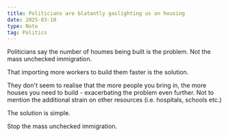 ```yaml
---
title: Politicians are blatantly gaslighting us on housing
date: 2025-03-10
type: Note
tag: Politics
---
```


Politicians say the number of houmes being built is the problem. Not the mass unchecked immigration.

That importing more workers to build them faster is the solution.

They don't seem to realise that the more people you bring in, the more houses you need to build - exacerbating the problem even further. Not to mention the additional strain on other resources (i.e. hospitals, schools etc.)

The solution is simple.

Stop the mass unchecked immigration.
